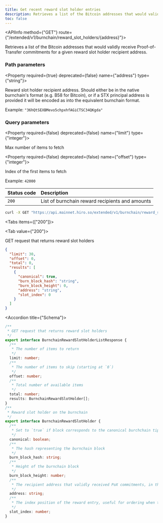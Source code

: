 ```yaml
---
title: Get recent reward slot holder entries
description: Retrieves a list of the Bitcoin addresses that would validly receive Proof-of-Transfer commitments for a given reward slot holder recipient address.
toc: false
---
```




<Root>

<API>

<APIInfo method={"GET"} route={"/extended/v1/burnchain/reward_slot_holders/{address}"}>

Retrieves a list of the Bitcoin addresses that would validly receive Proof-of-Transfer commitments for a given reward slot holder recipient address.

### Path parameters

<Property required={true} deprecated={false} name={"address"} type={"string"}>

Reward slot holder recipient address. Should either be in the native burnchain's format (e.g. B58 for Bitcoin), or if a STX principal address is provided it will be encoded as into the equivalent burnchain format.

<span>Example:  `"36hQtSEXBMevo5chpxhfAGiCTSC34QKgda"`</span>

</Property>

### Query parameters

<Property required={false} deprecated={false} name={"limit"} type={"integer"}>

Max number of items to fetch

</Property>

<Property required={false} deprecated={false} name={"offset"} type={"integer"}>

Index of the first items to fetch

<span>Example:  `42000`</span>

</Property>

| Status code | Description |
| :----------- | :----------- |
| `200` | List of burnchain reward recipients and amounts |

</APIInfo>

<APIExample>

```bash title="Terminal"
curl -X GET "https://api.mainnet.hiro.so/extended/v1/burnchain/reward_slot_holders/36hQtSEXBMevo5chpxhfAGiCTSC34QKgda"
```

<Tabs items={["200"]}>

<Tab value={"200"}>

GET request that returns reward slot holders

```json title="Example response"
{
  "limit": 30,
  "offset": 0,
  "total": 0,
  "results": [
    {
      "canonical": true,
      "burn_block_hash": "string",
      "burn_block_height": 0,
      "address": "string",
      "slot_index": 0
    }
  ]
}
```

<Accordions>

<Accordion title={"Schema"}>

```ts
/**
 * GET request that returns reward slot holders
 */
export interface BurnchainRewardSlotHolderListResponse {
  /**
   * The number of items to return
   */
  limit: number;
  /**
   * The number of items to skip (starting at `0`)
   */
  offset: number;
  /**
   * Total number of available items
   */
  total: number;
  results: BurnchainRewardSlotHolder[];
}
/**
 * Reward slot holder on the burnchain
 */
export interface BurnchainRewardSlotHolder {
  /**
   * Set to `true` if block corresponds to the canonical burchchain tip
   */
  canonical: boolean;
  /**
   * The hash representing the burnchain block
   */
  burn_block_hash: string;
  /**
   * Height of the burnchain block
   */
  burn_block_height: number;
  /**
   * The recipient address that validly received PoX commitments, in the format native to the burnchain (e.g. B58 encoded for Bitcoin)
   */
  address: string;
  /**
   * The index position of the reward entry, useful for ordering when there's more than one slot per burnchain block
   */
  slot_index: number;
}

```

</Accordion>

</Accordions>

</Tab>

</Tabs>

</APIExample>

</API>

</Root>
